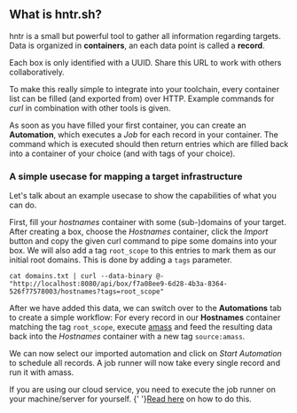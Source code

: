 
<DocsLayout>

## What is hntr.sh?

hntr is a small but powerful tool to gather all information regarding targets.
Data is organized in **containers**, an each data point is called a **record**.

Each box is only identified with a UUID. Share this URL to work with others
collaboratively.

To make this really simple to integrate into your toolchain, every container
list can be filled (and exported from) over HTTP. Example commands for *curl*
in combination with other tools is given.

As soon as you have filled your first container, you can create an
**Automation**, which executes a *Job* for each record in your container. The
command which is executed should then return entries which are filled back into
a container of your choice (and with tags of your choice).

### A simple usecase for mapping a target infrastructure

Let's talk about an example usecase to show the capabilities of what you can
do.

First, fill your *hostnames* container with some (sub-)domains of your target.
After creating a box, choose the *Hostnames* container, click the *Import*
button and copy the given curl command to pipe some domains into your box. We
will also add a tag `root_scope` to this entries to mark them as our initial
root domains. This is done by adding a `tags` parameter.

```
cat domains.txt | curl --data-binary @- "http://localhost:8080/api/box/f7a08ee9-6d28-4b3a-8364-526f77578003/hostnames?tags=root_scope"
```

After we have added this data, we can switch over to the **Automations** tab to
create a simple workflow: For every record in our **Hostnames** container
matching the tag `root_scope`, execute [amass](https://github.com/OWASP/Amass)
and feed the resulting data back into the *Hostnames* container with a new tag
`source:amass`.

We can now select our imported automation and click on *Start Automation* to schedule
all records. A job runner will now take every single record and run it with amass.

<InfoBox>
If you are using our cloud service, you need to execute the job runner on your machine/server for yourself.
{' '}<a href="#">Read here</a> on how to do this.
</InfoBox>

</DocsLayout>
